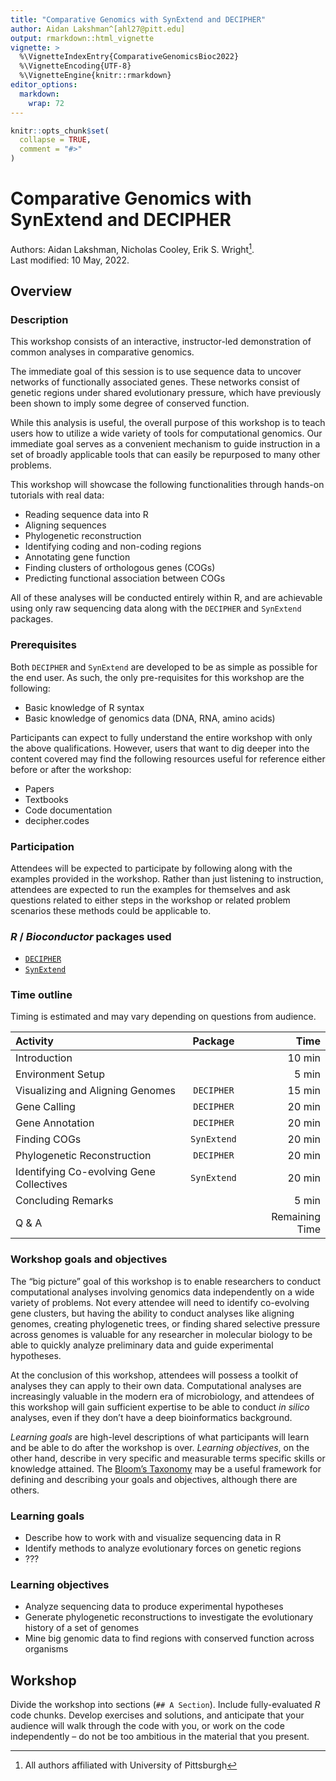```yaml
---
title: "Comparative Genomics with SynExtend and DECIPHER"
author: Aidan Lakshman^[ahl27@pitt.edu]
output: rmarkdown::html_vignette
vignette: >
  %\VignetteIndexEntry{ComparativeGenomicsBioc2022}
  %\VignetteEncoding{UTF-8}
  %\VignetteEngine{knitr::rmarkdown}
editor_options: 
  markdown: 
    wrap: 72
---
```


```r
knitr::opts_chunk$set(
  collapse = TRUE,
  comment = "#>"
)
```

# Comparative Genomics with SynExtend and DECIPHER

Authors: Aidan Lakshman, Nicholas Cooley, Erik S. Wright[^1]. <br/> Last
modified: 10 May, 2022.

[^1]: All authors affiliated with University of Pittsburgh

## Overview

### Description

This workshop consists of an interactive, instructor-led demonstration of common
analyses in comparative genomics. 

The immediate goal of this session is to use sequence data to uncover networks of 
functionally associated genes. These networks consist of genetic regions under 
shared evolutionary pressure, which have previously been shown to imply some 
degree of conserved function.

While this analysis is useful, the overall purpose of this workshop is to teach users how
to utilize a wide variety of tools for computational genomics. Our immediate 
goal serves as a convenient mechanism to guide instruction in a set of broadly 
applicable tools that can easily be repurposed to many other problems.

This workshop will showcase the following functionalities through hands-on tutorials
with real data:

- Reading sequence data into R
- Aligning sequences
- Phylogenetic reconstruction
- Identifying coding and non-coding regions
- Annotating gene function
- Finding clusters of orthologous genes (COGs)
- Predicting functional association between COGs

All of these analyses will be conducted entirely within R, and are achievable using
only raw sequencing data along with the `DECIPHER` and `SynExtend` packages.

### Prerequisites

Both `DECIPHER` and `SynExtend` are developed to be as simple as possible for the 
end user. As such, the only pre-requisites for this workshop are the following:

-   Basic knowledge of R syntax
-   Basic knowledge of genomics data (DNA, RNA, amino acids)

Participants can expect to fully understand the entire workshop with only the above
qualifications. However, users that want to dig deeper into the content covered
may find the following resources useful for reference either before or after the
workshop:

-   Papers
-   Textbooks
-   Code documentation
-   decipher.codes

### Participation

Attendees will be expected to participate by following along with the examples 
provided in the workshop. Rather than just listening to instruction, attendees
are expected to run the examples for themselves and ask questions related to either
steps in the workshop or related problem scenarios these methods could be applicable to.

### *R* / *Bioconductor* packages used

-   [`DECIPHER`](http://bioconductor.org/packages/release/bioc/html/DECIPHER.html)
-   [`SynExtend`](http://bioconductor.org/packages/release/bioc/html/SynExtend.html)

### Time outline

Timing is estimated and may vary depending on questions from audience.

| Activity                                 |  Package  |        Time        |
|:-----------------------------------------|:---------:|-------------------:|
| Introduction                             |           |           10 min   |
| Environment Setup                        |           |            5 min   |
| Visualizing and Aligning Genomes         | `DECIPHER`|           15 min   |
| Gene Calling                             | `DECIPHER`|           20 min   |
| Gene Annotation                          | `DECIPHER`|           20 min   |
| Finding COGs                             |`SynExtend`|           20 min   |
| Phylogenetic Reconstruction              | `DECIPHER`|           20 min   |
| Identifying Co-evolving Gene Collectives |`SynExtend`|           20 min   |
| Concluding Remarks                       |           |            5 min   |
| Q & A                                    |           |   Remaining Time   |

### Workshop goals and objectives

The "big picture" goal of this workshop is to enable researchers to conduct
computational analyses involving genomics data independently on a wide variety
of problems. Not every attendee will need to identify co-evolving gene clusters,
but having the ability to conduct analyses like aligning genomes, creating 
phylogenetic trees, or finding shared selective pressure across genomes is 
valuable for any researcher in molecular biology to be able to quickly analyze
preliminary data and guide experimental hypotheses.

At the conclusion of this workshop, attendees will possess a toolkit of analyses
they can apply to their own data. Computational analyses are increasingly valuable
in the modern era of microbiology, and attendees of this workshop will gain sufficient
expertise to be able to conduct *in silico* analyses, even if they don't have a 
deep bioinformatics background.


*Learning goals* are high-level descriptions of what participants will
learn and be able to do after the workshop is over. *Learning
objectives*, on the other hand, describe in very specific and measurable
terms specific skills or knowledge attained. The [Bloom's
Taxonomy](#bloom) may be a useful framework for defining and describing
your goals and objectives, although there are others.

### Learning goals

-   Describe how to work with and visualize sequencing data in R 
-   Identify methods to analyze evolutionary forces on genetic regions
-   ???

### Learning objectives

-   Analyze sequencing data to produce experimental hypotheses
-   Generate phylogenetic reconstructions to investigate the evolutionary history
    of a set of genomes
-   Mine big genomic data to find regions with conserved function across organisms

## Workshop

Divide the workshop into sections (`## A Section`). Include
fully-evaluated *R* code chunks. Develop exercises and solutions, and
anticipate that your audience will walk through the code with you, or
work on the code independently -- do not be too ambitious in the material
that you present.
